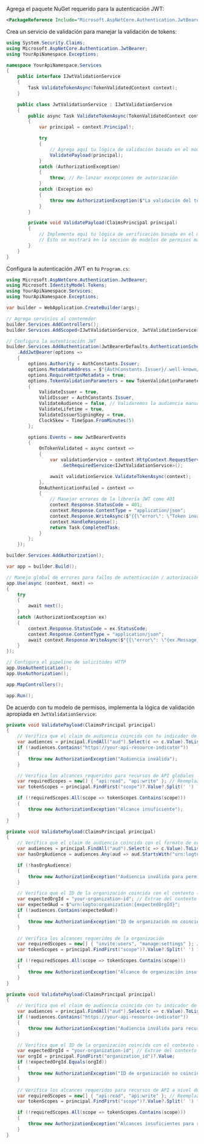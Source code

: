 
Agrega el paquete NuGet requerido para la autenticación JWT:

```xml
<PackageReference Include="Microsoft.AspNetCore.Authentication.JwtBearer" Version="8.0.0" />
```

Crea un servicio de validación para manejar la validación de tokens:

```csharp title="JwtValidationService.cs"
using System.Security.Claims;
using Microsoft.AspNetCore.Authentication.JwtBearer;
using YourApiNamespace.Exceptions;

namespace YourApiNamespace.Services
{
    public interface IJwtValidationService
    {
        Task ValidateTokenAsync(TokenValidatedContext context);
    }

    public class JwtValidationService : IJwtValidationService
    {
        public async Task ValidateTokenAsync(TokenValidatedContext context)
        {
            var principal = context.Principal!;

            try
            {
                // Agrega aquí tu lógica de validación basada en el modelo de permisos
                ValidatePayload(principal);
            }
            catch (AuthorizationException)
            {
                throw; // Re-lanzar excepciones de autorización
            }
            catch (Exception ex)
            {
                throw new AuthorizationException($"La validación del token falló: {ex.Message}", 401);
            }
        }

        private void ValidatePayload(ClaimsPrincipal principal)
        {
            // Implementa aquí tu lógica de verificación basada en el modelo de permisos
            // Esto se mostrará en la sección de modelos de permisos más abajo
        }
    }
}
```

Configura la autenticación JWT en tu `Program.cs`:

```csharp title="Program.cs"
using Microsoft.AspNetCore.Authentication.JwtBearer;
using Microsoft.IdentityModel.Tokens;
using YourApiNamespace.Services;
using YourApiNamespace.Exceptions;

var builder = WebApplication.CreateBuilder(args);

// Agrega servicios al contenedor
builder.Services.AddControllers();
builder.Services.AddScoped<IJwtValidationService, JwtValidationService>();

// Configura la autenticación JWT
builder.Services.AddAuthentication(JwtBearerDefaults.AuthenticationScheme)
    .AddJwtBearer(options =>
    {
        options.Authority = AuthConstants.Issuer;
        options.MetadataAddress = $"{AuthConstants.Issuer}/.well-known/openid_configuration";
        options.RequireHttpsMetadata = true;
        options.TokenValidationParameters = new TokenValidationParameters
        {
            ValidateIssuer = true,
            ValidIssuer = AuthConstants.Issuer,
            ValidateAudience = false, // Validaremos la audiencia manualmente según el modelo de permisos
            ValidateLifetime = true,
            ValidateIssuerSigningKey = true,
            ClockSkew = TimeSpan.FromMinutes(5)
        };

        options.Events = new JwtBearerEvents
        {
            OnTokenValidated = async context =>
            {
                var validationService = context.HttpContext.RequestServices
                    .GetRequiredService<IJwtValidationService>();

                await validationService.ValidateTokenAsync(context);
            },
            OnAuthenticationFailed = context =>
            {
                // Manejar errores de la librería JWT como 401
                context.Response.StatusCode = 401;
                context.Response.ContentType = "application/json";
                context.Response.WriteAsync($"{{\"error\": \"Token inválido\"}}");
                context.HandleResponse();
                return Task.CompletedTask;
            }
        };
    });

builder.Services.AddAuthorization();

var app = builder.Build();

// Manejo global de errores para fallos de autenticación / autorización
app.Use(async (context, next) =>
{
    try
    {
        await next();
    }
    catch (AuthorizationException ex)
    {
        context.Response.StatusCode = ex.StatusCode;
        context.Response.ContentType = "application/json";
        await context.Response.WriteAsync($"{{\"error\": \"{ex.Message}\"}}");
    }
});

// Configura el pipeline de solicitudes HTTP
app.UseAuthentication();
app.UseAuthorization();

app.MapControllers();

app.Run();
```

De acuerdo con tu modelo de permisos, implementa la lógica de validación apropiada en `JwtValidationService`:

<Tabs groupId="permission-models">
<TabItem value="global-api-resources" label="Recursos de API globales">

```csharp title="JwtValidationService.cs"
private void ValidatePayload(ClaimsPrincipal principal)
{
    // Verifica que el claim de audiencia coincida con tu indicador de recurso de API
    var audiences = principal.FindAll("aud").Select(c => c.Value).ToList();
    if (!audiences.Contains("https://your-api-resource-indicator"))
    {
        throw new AuthorizationException("Audiencia inválida");
    }

    // Verifica los alcances requeridos para recursos de API globales
    var requiredScopes = new[] { "api:read", "api:write" }; // Reemplaza con tus alcances requeridos
    var tokenScopes = principal.FindFirst("scope")?.Value?.Split(' ') ?? Array.Empty<string>();

    if (!requiredScopes.All(scope => tokenScopes.Contains(scope)))
    {
        throw new AuthorizationException("Alcance insuficiente");
    }
}
```

</TabItem>
<TabItem value="organization-permissions" label="Permisos de organización (no API)">

```csharp title="JwtValidationService.cs"
private void ValidatePayload(ClaimsPrincipal principal)
{
    // Verifica que el claim de audiencia coincida con el formato de organización
    var audiences = principal.FindAll("aud").Select(c => c.Value).ToList();
    var hasOrgAudience = audiences.Any(aud => aud.StartsWith("urn:logto:organization:"));

    if (!hasOrgAudience)
    {
        throw new AuthorizationException("Audiencia inválida para permisos de organización");
    }

    // Verifica que el ID de la organización coincida con el contexto (puede que necesites extraerlo del contexto de la solicitud)
    var expectedOrgId = "your-organization-id"; // Extrae del contexto de la solicitud
    var expectedAud = $"urn:logto:organization:{expectedOrgId}";
    if (!audiences.Contains(expectedAud))
    {
        throw new AuthorizationException("ID de organización no coincide");
    }

    // Verifica los alcances requeridos de la organización
    var requiredScopes = new[] { "invite:users", "manage:settings" }; // Reemplaza con tus alcances requeridos
    var tokenScopes = principal.FindFirst("scope")?.Value?.Split(' ') ?? Array.Empty<string>();

    if (!requiredScopes.All(scope => tokenScopes.Contains(scope)))
    {
        throw new AuthorizationException("Alcance de organización insuficiente");
    }
}
```

</TabItem>
<TabItem value="organization-level-api-resources" label="Recursos de API a nivel de organización">

```csharp title="JwtValidationService.cs"
private void ValidatePayload(ClaimsPrincipal principal)
{
    // Verifica que el claim de audiencia coincida con tu indicador de recurso de API
    var audiences = principal.FindAll("aud").Select(c => c.Value).ToList();
    if (!audiences.Contains("https://your-api-resource-indicator"))
    {
        throw new AuthorizationException("Audiencia inválida para recursos de API a nivel de organización");
    }

    // Verifica que el ID de la organización coincida con el contexto (puede que necesites extraerlo del contexto de la solicitud)
    var expectedOrgId = "your-organization-id"; // Extrae del contexto de la solicitud
    var orgId = principal.FindFirst("organization_id")?.Value;
    if (!expectedOrgId.Equals(orgId))
    {
        throw new AuthorizationException("ID de organización no coincide");
    }

    // Verifica los alcances requeridos para recursos de API a nivel de organización
    var requiredScopes = new[] { "api:read", "api:write" }; // Reemplaza con tus alcances requeridos
    var tokenScopes = principal.FindFirst("scope")?.Value?.Split(' ') ?? Array.Empty<string>();

    if (!requiredScopes.All(scope => tokenScopes.Contains(scope)))
    {
        throw new AuthorizationException("Alcances insuficientes para recursos de API a nivel de organización");
    }
}
```

</TabItem>
</Tabs>
